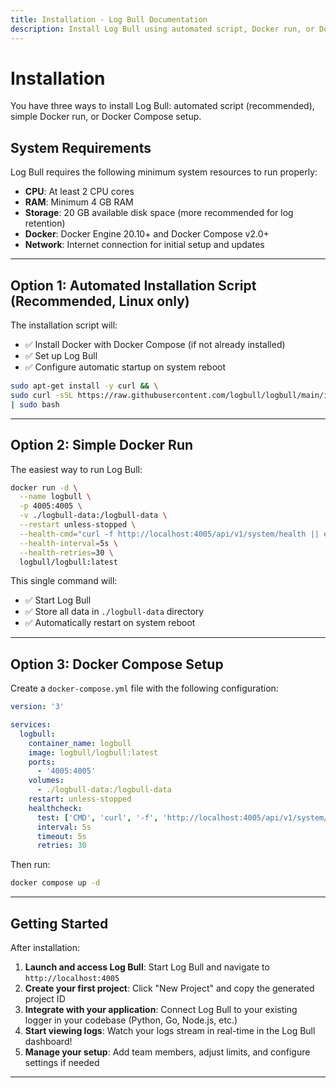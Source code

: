 ```yaml
---
title: Installation - Log Bull Documentation
description: Install Log Bull using automated script, Docker run, or Docker Compose. Simple zero-config installation in minutes.
---
```


# Installation

You have three ways to install Log Bull: automated script (recommended), simple Docker run, or Docker Compose setup.

## System Requirements

Log Bull requires the following minimum system resources to run properly:

- **CPU**: At least 2 CPU cores
- **RAM**: Minimum 4 GB RAM
- **Storage**: 20 GB available disk space (more recommended for log retention)
- **Docker**: Docker Engine 20.10+ and Docker Compose v2.0+
- **Network**: Internet connection for initial setup and updates

---

## Option 1: Automated Installation Script (Recommended, Linux only)

The installation script will:

- ✅ Install Docker with Docker Compose (if not already installed)
- ✅ Set up Log Bull
- ✅ Configure automatic startup on system reboot

```bash
sudo apt-get install -y curl && \
sudo curl -sSL https://raw.githubusercontent.com/logbull/logbull/main/install-logbull.sh \
| sudo bash
```

---

## Option 2: Simple Docker Run

The easiest way to run Log Bull:

```bash
docker run -d \
  --name logbull \
  -p 4005:4005 \
  -v ./logbull-data:/logbull-data \
  --restart unless-stopped \
  --health-cmd="curl -f http://localhost:4005/api/v1/system/health || exit 1" \
  --health-interval=5s \
  --health-retries=30 \
  logbull/logbull:latest
```

This single command will:

- ✅ Start Log Bull
- ✅ Store all data in `./logbull-data` directory
- ✅ Automatically restart on system reboot

---

## Option 3: Docker Compose Setup

Create a `docker-compose.yml` file with the following configuration:

```yaml
version: '3'

services:
  logbull:
    container_name: logbull
    image: logbull/logbull:latest
    ports:
      - '4005:4005'
    volumes:
      - ./logbull-data:/logbull-data
    restart: unless-stopped
    healthcheck:
      test: ['CMD', 'curl', '-f', 'http://localhost:4005/api/v1/system/health']
      interval: 5s
      timeout: 5s
      retries: 30
```

Then run:

```bash
docker compose up -d
```

---

## Getting Started

After installation:

1. **Launch and access Log Bull**: Start Log Bull and navigate to `http://localhost:4005`
2. **Create your first project**: Click "New Project" and copy the generated project ID
3. **Integrate with your application**: Connect Log Bull to your existing logger in your codebase (Python, Go, Node.js, etc.)
4. **Start viewing logs**: Watch your logs stream in real-time in the Log Bull dashboard!
5. **Manage your setup**: Add team members, adjust limits, and configure settings if needed

---
